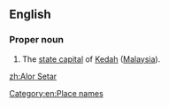 ==English==
===Proper noun===
{{en-proper noun}}

#The [[state capital]] of [[Kedah]] ([[Malaysia]]).

[[Category:en:Place names]]

[[zh:Alor Setar]]